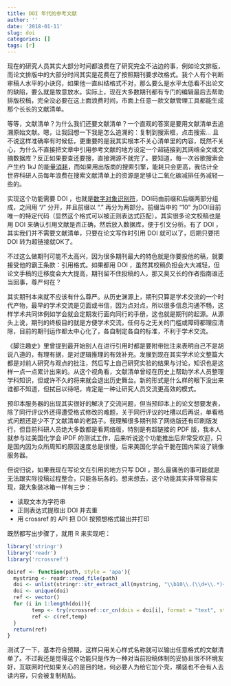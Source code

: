 ```yaml
---
title: DOI 年代的参考文献
author: ''
date: '2018-01-11'
slug: doi
categories: []
tags: [r]
---
```


现在的研究人员其实大部分时间都浪费在了研究完全不沾边的事，例如论文排版，而论文排版中的大部分时间其实是花费在了按照期刊要求改格式。我个人有个判断审稿人水平的小诀窍，如果他一直纠结格式不对，那么要么是水平太低看不出论文的缺陷，要么就是故意放水。实际上，现在大多数期刊都有专门的编辑最后去帮助排版校稿，完全没必要在这上面浪费时间，市面上任意一款文献管理工具都能生成那个长长的文献清单。

等等，文献清单？为什么我们还要文献清单？一个直观的答案是要用文献清单去追溯原始文献。嗯，让我回想一下我是怎么追溯的：复制到搜索框，点击搜索… 且不说这样准确率有时候低，更重要的是我其实根本不关心清单里的内容，既然不关心，为什么不直接把文章中引用参考文献的地方设定一个超链接到其网络全文或文摘数据库？反正如果要查还要搜，直接溯源不就完了。要知道，每一次谷歌搜索会产生约 1kJ 的能量[消耗](https://googleblog.blogspot.ca/2009/01/powering-google-search.html)，而如果用出版商的搜索引擎，能耗只会更高，我估计全世界科研人员每年浪费在搜索文献清单上的资源是足够让二氧化碳减排任务减轻一些的。

实现这个功能需要 DOI ，也就是[数字对象识别符](https://zh.wikipedia.org/zh-hans/DOI)，DOI码由前缀和后缀两部分组成，之间用 “/” 分开，并且前缀以 “.” 再分为两部分。前缀当中的 “10” 为DOI目前唯一的特定代码（显然这个格式可以被正则表达式匹配）。其实很多论文校稿也是用 DOI 来确认引用文献是否正确，然后放入数据库，便于引文分析。有了 DOI ，其实我们并不需要文献清单，只要在论文写作时引用 DOI 就可以了，后期只要把 DOI 转为超链接就OK了。

不过这么做期刊可能不太高兴，因为很多期刊最大的特色就是你要投他的稿，就要接受他的霸王条款：引用格式。如果都用 DOI ，虽然其校稿负担会大大减轻，但论文手稿的迁移度会大大提高，期刊留不住投稿的人，那又臭又长的作者指南谁还当回事，尊严何在？

其实期刊本来就不应该有什么尊严。从历史渊源上，期刊只算是学术交流的一个时代产物，最早的学术交流是见面或书信，因为点对点，所以很多信息沟通不畅，这样学术共同体例如学会就会定期发行面向同行的手册，这也就是期刊的起源。从源头上说，期刊的终极目的就是方便学术交流，任何与之无关的门槛或障碍都理应清除，目前的期刊运作都太中心化了，各自制定各自的标准，不利于学术交流。

《脚注趣史》里曾提到最开始别人在进行引用时都是要附带批注来表明自己不是胡说八道的，有理有据，是对逻辑推理的有效补充。发展到现在其实学术论文整篇大都是对前人研究与观点的批注，然后写上自己研究实验的结果与讨论，知识也是这样一点一点累计出来的。从这个视角看，文献清单曾经在历史上帮助学术人员整理学科知识，但或许不久的将来就会退出历史舞台。新的形式是什么样的眼下没出来谁都不知道，但拭目以待吧，肯定是一种让研究人员交流更高效的模式。

预印本服务器的出现其实很好的解决了交流问题，但当预印本上的论文想要发表，除了同行评议外还得遭受格式修改的难题，关于同行评议的吐槽以后再说，单看格式问题还是少不了文献清单的老路子。我理解很多期刊除了网络版还有印刷版发行，但目前科研人员绝大多数都是看网络版，特别是有超链接的 PDF 版，我本人就参与过美国化学会 iPDF 的测试工作，后来听说这个功能推出后非常受欢迎，只是国内因为众所周知的原因速度总是很慢，后来美国化学会干脆在国内架设了镜像服务器。

但说归说，如果我现在写论文在引用的地方只写 DOI ，那么最痛苦的事可能就是无法跟实际投稿过程整合，只能各玩各的。想来想去，这个功能其实非常容易实现，跟大象装冰箱一样有三步：

- 读取文本为字符串
- 正则表达式提取出 DOI 并去重
- 用 crossref 的 API 把 DOI 按预想格式输出并打印

既然都写出步骤了，就用 R 来实现吧：

```r
library('stringr')
library('readr')
library('rcrossref')

doiref <- function(path, style = 'apa'){
  mystring <- readr::read_file(path)
  doi <- unlist(stringr::str_extract_all(mystring, "\\b10\\.(\\d+\\.*)+[\\/](([^\\s\\.])+\\.*)+\\b"))
  doi <- unique(doi)
  ref <- vector()
  for (i in 1:length(doi)){
        temp <- try(rcrossref::cr_cn(dois = doi[i], format = "text", style = style), T)
        ref <- c(ref,temp)
  }
  return(ref)
}
```

测试了一下，基本符合预期，这样只用关心样式名称就可以输出任意格式的文献清单了。不过我还是觉得这个功能只是作为一种对当前投稿体制的妥协且很不环境友好，互联网时代如果关心的是目的地，何必要人为给它加个壳，横竖也不会有人去读内容，只会被复制粘贴。
